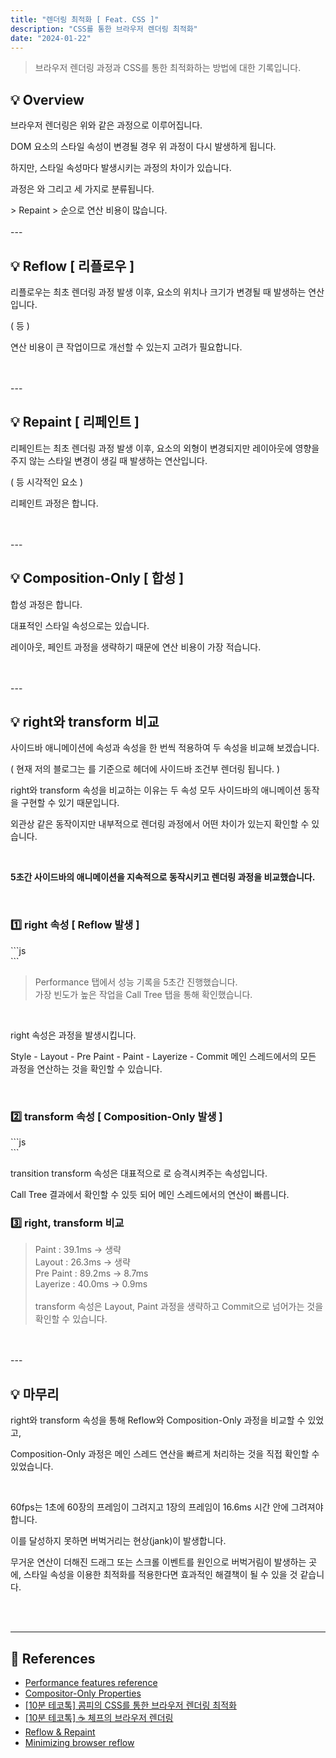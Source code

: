 ```yaml
---
title: "렌더링 최적화 [ Feat. CSS ]"
description: "CSS를 통한 브라우저 렌더링 최적화"
date: "2024-01-22"
---
```


> 브라우저 렌더링 과정과 CSS를 통한 최적화하는 방법에 대한 기록입니다.

## 💡 Overview

<CustomImage
  src="https://github.com/jeongdopark/xeraph-blog/assets/72500346/8307eff1-8bcc-490d-9350-98af9b4df60f"
  width={400}
  height={400}
/>

브라우저 렌더링은 위와 같은 과정으로 이루어집니다.

DOM 요소의 스타일 속성이 변경될 경우 위 과정이 다시 발생하게 됩니다.

하지만, 스타일 속성마다 발생시키는 과정의 차이가 있습니다.

과정은 <Highlight text="Reflow"/>와 <Highlight text="Repaint"/> 그리고 <Highlight text="Composition-Only"/> 세 가지로 분류됩니다.

<Link link="https://www.explainthis.io/en/swe/repaint-and-reflow" replace="Reflow" /> > Repaint > <Link
  link="https://web.dev/articles/stick-to-compositor-only-properties-and-manage-layer-count?hl=en"
  replace="Composition-Only"
/> 순으로 연산 비용이 많습니다.

<br />
<br />
---

## 💡 Reflow [ 리플로우 ]

<CustomImage
  src="https://github.com/jeongdopark/xeraph-blog/assets/72500346/f125c621-a8bd-45f8-a640-426fa003f97d"
  width={400}
  height={400}
/>

리플로우는 최초 렌더링 과정 발생 이후, 요소의 위치나 크기가 변경될 때 발생하는 연산입니다.

( <Highlight text="윈도우 리사이징"/> <Highlight text="element 위치 및 크기 변경"/> <Highlight text=" 폰트의 변화"/> 등 )

연산 비용이 큰 작업이므로 개선할 수 있는지 고려가 필요합니다.

<br />
<br />
---

## 💡 Repaint [ 리페인트 ]

<CustomImage
  src="https://github.com/jeongdopark/xeraph-blog/assets/72500346/59694db6-669c-4df2-8354-3500e2d40d56"
  width={400}
  height={400}
/>

리페인트는 최초 렌더링 과정 발생 이후, 요소의 외형이 변경되지만 레이아웃에 영향을 주지 않는 스타일 변경이 생길 때 발생하는 연산입니다.

( <Highlight text="색상"/> <Highlight text="테두리 색상"/> <Highlight text="테두리 그림자"/> 등 시각적인 요소 )

리페인트 과정은 <Highlight text="레이아웃 과정을 생략"/>합니다.

<br />
<br />
---

## 💡 Composition-Only [ 합성 ]

<CustomImage
  src="https://github.com/jeongdopark/xeraph-blog/assets/72500346/6bb44aab-96c8-4395-b4f9-09bc039f3f85"
  width={400}
  height={400}
/>

합성 과정은 <Highlight text="레이아웃, 페인트 과정을 생략"/>합니다.

대표적인 스타일 속성으로는 <Highlight text="transform"/> <Highlight text="opacity"/> <Highlight text="will-change "/> 있습니다.

레이아웃, 페인트 과정을 생략하기 때문에 연산 비용이 가장 적습니다.

<br />
<br />
---

## 💡 right와 transform 비교

<CustomImage
  src="https://github.com/jeongdopark/xeraph-blog/assets/72500346/c7508630-099d-4276-abe0-7c9c17e4a499"
  width={400}
  height={400}
/>

사이드바 애니메이션에 <Highlight text="right "/> 속성과 <Highlight text="transform"/> 속성을 한 번씩 적용하여 두 속성을 비교해 보겠습니다.

( 현재 저의 블로그는 <Highlight text="768px"/>를 기준으로 헤더에 사이드바 조건부 렌더링 됩니다. )

right와 transform 속성을 비교하는 이유는 두 속성 모두 사이드바의 애니메이션 동작을 구현할 수 있기 때문입니다.

외관상 같은 동작이지만 내부적으로 렌더링 과정에서 어떤 차이가 있는지 확인할 수 있습니다.

<br />

**5초간 사이드바의 애니메이션을 지속적으로 동작시키고 렌더링 과정을 비교했습니다.**

<br />

### 1️⃣ right 속성 [ Reflow 발생 ]

<CodeHeader text="right code"/>
```js
    <div
      className={`fixed justify-center top-0 flex  flex-col w-[280px] h-full duration-DEFAULT transition-all ${
        isActive ? "right-[0px]" : "-right-[280px]"
      }  z-50 dark:bg-dark`}
    >
```
<br/>

> Performance 탭에서 성능 기록을 5초간 진행했습니다. <br/>
> 가장 빈도가 높은 작업을 Call Tree 탭을 통해 확인했습니다.

<br />

<CustomImage
  src="https://github.com/jeongdopark/xeraph-blog/assets/72500346/f6e179b8-054a-4b2a-8c86-2ca6a63d1dfe"
  width={400}
  height={400}
/>

right 속성은 <Highlight text="리플로우"/> 과정을 발생시킵니다.

Style - Layout - Pre Paint - Paint - Layerize - Commit 메인 스레드에서의 모든 과정을 연산하는 것을 확인할 수 있습니다.

<br />

### 2️⃣ transform 속성 [ Composition-Only 발생 ]

<CodeHeader text="transform code" />
```js
    <div
      className={`will-change-transform  fixed justify-center -right-[280px]  top-0 flex  flex-col w-[280px] h-full duration-DEFAULT transition-transform ${
        isActive ? "-translate-x-[280px]" : "translate-x-0"
      }  z-50 dark:bg-dark md:hidden`}
    >
```
<CustomImage
  src="https://github.com/jeongdopark/xeraph-blog/assets/72500346/71d24d81-b20d-4b4e-83dd-988f39adcfab"
  width={400}
  height={400}
/>

<br />

transition transform 속성은 대표적으로 <Highlight text="grpahic layer" /> 로 승격시켜주는 속성입니다.

Call Tree 결과에서 확인할 수 있듯 <Highlight text="레이아웃과 페인트 과정이 생략"/>되어 메인 스레드에서의 연산이 빠릅니다.

### 3️⃣ right, transform 비교

> Paint : 39.1ms -> 생략 <br/>
> Layout : 26.3ms -> 생략 <br/>
> Pre Paint : 89.2ms -> 8.7ms <br/>
> Layerize : 40.0ms -> 0.9ms <br/><br/>
> transform 속성은 Layout, Paint 과정을 생략하고 Commit으로 넘어가는 것을 확인할 수 있습니다.

<br />
<br />
---

## 💡 마무리

right와 transform 속성을 통해 Reflow와 Composition-Only 과정을 비교할 수 있었고,

Composition-Only 과정은 메인 스레드 연산을 빠르게 처리하는 것을 직접 확인할 수 있었습니다.

<br />

60fps는 1초에 60장의 프레임이 그려지고 1장의 프레임이 16.6ms 시간 안에 그려져야합니다.

이를 달성하지 못하면 버벅거리는 현상(jank)이 발생합니다.

무거운 연산이 더해진 드래그 또는 스크롤 이벤트를 원인으로 버벅거림이 발생하는 곳에, 스타일 속성을 이용한 최적화를 적용한다면 효과적인 해결책이 될 수 있을 것 같습니다.

<br />
<br />

---

## 🔦 References

- [Performance features reference](https://developer.chrome.com/docs/devtools/performance/reference?hl=ko)
- [Compositor-Only Properties](https://web.dev/articles/stick-to-compositor-only-properties-and-manage-layer-count?hl=en)
- [[10분 테코톡] 콤피의 CSS를 통한 브라우저 렌더링 최적화](https://www.youtube.com/watch?v=1YAWshEGU6g)
- [[10분 테코톡] ☕️ 체프의 브라우저 렌더링](https://www.youtube.com/watch?v=sJ14cWjrNis)
- [Reflow & Repaint](https://www.explainthis.io/en/swe/repaint-and-reflow)
- [Minimizing browser reflow](https://developers.google.com/speed/docs/insights/browser-reflow)
